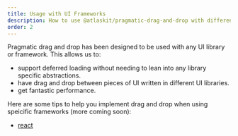 ```yaml
---
title: Usage with UI Frameworks
description: How to use @atlaskit/pragmatic-drag-and-drop with different UI libraries and frameworks
order: 2
---
```


Pragmatic drag and drop has been designed to be used with any UI library or framework. This allows
us to:

- support deferred loading without needing to lean into any library specific abstractions.
- have drag and drop between pieces of UI written in different UI libraries.
- get fantastic performance.

Here are some tips to help you implement drag and drop when using speicific frameworks (more coming
soon):

- [react](/components/pragmatic-drag-and-drop/core-package/UI-frameworks/react)
